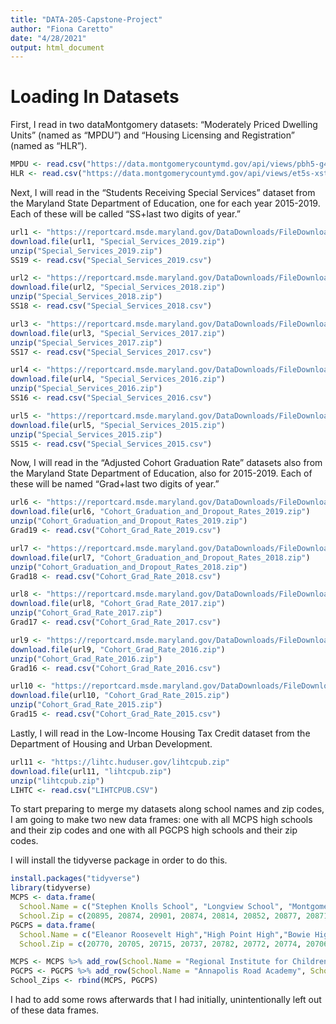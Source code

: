 ```yaml
---
title: "DATA-205-Capstone-Project"
author: "Fiona Caretto"
date: "4/28/2021"
output: html_document
---
```


# Loading In Datasets

First, I read in two dataMontgomery datasets: "Moderately Priced Dwelling Units" (named as "MPDU") and "Housing Licensing and Registration" (named as "HLR").

```r
MPDU <- read.csv("https://data.montgomerycountymd.gov/api/views/pbh5-g4e5/rows.csv?accessType=DOWNLOAD")
HLR <- read.csv("https://data.montgomerycountymd.gov/api/views/et5s-xste/rows.csv?accessType=DOWNLOAD")
```

Next, I will read in the "Students Receiving Special Services" dataset from the Maryland State Department of Education, one for each year 2015-2019. Each of these will be called "SS+last two digits of year."

```r
url1 <- "https://reportcard.msde.maryland.gov/DataDownloads/FileDownload/378"
download.file(url1, "Special_Services_2019.zip")
unzip("Special_Services_2019.zip")
SS19 <- read.csv("Special_Services_2019.csv")
```

```r
url2 <- "https://reportcard.msde.maryland.gov/DataDownloads/FileDownload/341"
download.file(url2, "Special_Services_2018.zip")
unzip("Special_Services_2018.zip")
SS18 <- read.csv("Special_Services_2018.csv")
```

```r
url3 <- "https://reportcard.msde.maryland.gov/DataDownloads/FileDownload/322"
download.file(url3, "Special_Services_2017.zip")
unzip("Special_Services_2017.zip")
SS17 <- read.csv("Special_Services_2017.csv")
```

```r
url4 <- "https://reportcard.msde.maryland.gov/DataDownloads/FileDownload/298"
download.file(url4, "Special_Services_2016.zip")
unzip("Special_Services_2016.zip")
SS16 <- read.csv("Special_Services_2016.csv")
```

```r
url5 <- "https://reportcard.msde.maryland.gov/DataDownloads/FileDownload/258"
download.file(url5, "Special_Services_2015.zip")
unzip("Special_Services_2015.zip")
SS15 <- read.csv("Special_Services_2015.csv")
```

Now, I will read in the "Adjusted Cohort Graduation Rate" datasets also from the Maryland State Department of Education, also for 2015-2019. Each of these will be named "Grad+last two digits of year."

```r
url6 <- "https://reportcard.msde.maryland.gov/DataDownloads/FileDownload/390"
download.file(url6, "Cohort_Graduation_and_Dropout_Rates_2019.zip")
unzip("Cohort_Graduation_and_Dropout_Rates_2019.zip")
Grad19 <- read.csv("Cohort_Grad_Rate_2019.csv")
```

```r
url7 <- "https://reportcard.msde.maryland.gov/DataDownloads/FileDownload/354"
download.file(url7, "Cohort_Graduation_and_Dropout_Rates_2018.zip")
unzip("Cohort_Graduation_and_Dropout_Rates_2018.zip")
Grad18 <- read.csv("Cohort_Grad_Rate_2018.csv")
```

```r
url8 <- "https://reportcard.msde.maryland.gov/DataDownloads/FileDownload/326"
download.file(url8, "Cohort_Grad_Rate_2017.zip")
unzip("Cohort_Grad_Rate_2017.zip")
Grad17 <- read.csv("Cohort_Grad_Rate_2017.csv")
```

```r
url9 <- "https://reportcard.msde.maryland.gov/DataDownloads/FileDownload/302"
download.file(url9, "Cohort_Grad_Rate_2016.zip")
unzip("Cohort_Grad_Rate_2016.zip")
Grad16 <- read.csv("Cohort_Grad_Rate_2016.csv")
```

```r
url10 <- "https://reportcard.msde.maryland.gov/DataDownloads/FileDownload/262"
download.file(url10, "Cohort_Grad_Rate_2015.zip")
unzip("Cohort_Grad_Rate_2015.zip")
Grad15 <- read.csv("Cohort_Grad_Rate_2015.csv")
```

Lastly, I will read in the Low-Income Housing Tax Credit dataset from the Department of Housing and Urban Development.

```r
url11 <- "https://lihtc.huduser.gov/lihtcpub.zip"
download.file(url11, "lihtcpub.zip")
unzip("lihtcpub.zip")
LIHTC <- read.csv("LIHTCPUB.CSV")
```

To start preparing to merge my datasets along school names and zip codes, I am going to make two new data frames: one with all MCPS high schools and their zip codes and one with all PGCPS high schools and their zip codes.

I will install the tidyverse package in order to do this.

```r
install.packages("tidyverse")
library(tidyverse)
MCPS <- data.frame(
  School.Name = c("Stephen Knolls School", "Longview School", "Montgomery Blair High", "Northwest High", "Walter Johnson High", "Richard Montgomery High", "Gaithersburg High", "Clarksburg High", "Winston Churchill High", "Bethesda-Chevy Chase High", "Quince Orchard High", "Thomas S. Wootton High", "Walt Whitman High", "Wheaton High", "Sherwood High", "Paint Branch High", "John F. Kennedy High", "Albert Einstein High", "Northwood High", "Springbrook High", "James Hubert Blake High", "Watkins Mill High", "Col. Zadok Magruder High", "Rockville High", "Damascus High", "Poolesville High", "Seneca Valley High", "Alternative Programs", "John L Gildner Regional Inst for Children & Adol", "Rock Terrace School"),
  School.Zip = c(20895, 20874, 20901, 20874, 20814, 20852, 20877, 20871, 20854, 20814, 20878, 20850, 20817, 20906, 20860, 20866, 20902, 20895, 20901, 20904, 20905, 20879, 20855, 20851, 20872, 20837, 20874, 20853, 20850, 20850))
PGCPS = data.frame(
  School.Name = c("Eleanor Roosevelt High","High Point High","Bowie High","Parkdale High","Northwestern High","Dr. Henry A. Wise, Jr. High","Charles Herbert Flowers High","Duval High","Suitland High","Bladensburg High","Laurel High","Oxon Hill High","Potomac High","Frederick Douglass High","Crossland High","Gwynn Park High","Largo High","Central High","Friendly High","Fairmont Heights High","Surrattsville High","Academy of Health Sciences at PGCC","Chesapeake Math and IT Public Charter","International High school @ Largo","Northwestern Evening/Saturday High","International High School @ Langley Park","Chesapeake Math and IT South Public Charter","College Park Academy","Crossland Evening/Saturday High","Tall Oaks High","Croom High","Community Based Classrooms","C. Elizabeth Rieg Regional Center","James E. Duckworth Regional Center"),
  School.Zip = c(20770, 20705, 20715, 20737, 20782, 20772, 20774, 20706, 20746, 20710, 20707, 20745, 20745, 20772, 20748, 20613, 20774, 20747, 20744, 20785, 20735, 20774, 20707, 20772, 20782, 20710, 20772, 20737, 20748, 20721, 20623, 20710, 20716, 20705))

MCPS <- MCPS %>% add_row(School.Name = "Regional Institute for Children & Adolescents", School.Zip = 20850)
PGCPS <- PGCPS %>% add_row(School.Name = "Annapolis Road Academy", School.Zip = 20716) %>% add_row(School.Name = "Green Valley Academy at Edgar Allan Poe", School.Zip = 20746)
School_Zips <- rbind(MCPS, PGCPS)
```

I had to add some rows afterwards that I had initially, unintentionally left out of these data frames.
